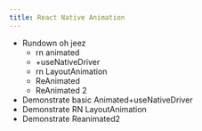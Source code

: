 ```yaml
---
title: React Native Animation
---
```


- Rundown oh jeez
  - rn animated
  - +useNativeDriver
  - rn LayoutAnimation
  - ReAnimated
  - ReAnimated 2
- Demonstrate basic Animated+useNativeDriver
- Demonstrate RN LayoutAnimation
- Demonstrate Reanimated2

<!--- © Aven LLC and Aven Contributors. Licensed under Creative Commons BY-NC-SA 4.0 https://creativecommons.org/licenses/by-nc-sa/4.0/ -->
